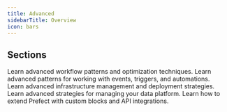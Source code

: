 ```yaml
---
title: Advanced
sidebarTitle: Overview
icon: bars
---
```


## Sections

<CardGroup cols={3}>
  <Card title="Workflows" icon="play" href="/v3/advanced/caching">
    Learn advanced workflow patterns and optimization techniques.
  </Card>
  <Card title="Automations" icon="robot" href="/v3/advanced/automations/">
    Learn advanced patterns for working with events, triggers, and automations.
  </Card>
  <Card title="Workflow Infrastructure" icon="city" href="/v3/advanced/daemonize-processes">
    Learn advanced infrastructure management and deployment strategies.
  </Card>
  <Card title="Platform" icon="server" href="/v3/advanced/infrastructure-as-code">
    Learn advanced strategies for managing your data platform.
  </Card>
  <Card title="Extensibility" icon="code" href="/v3/advanced/api-client">
    Learn how to extend Prefect with custom blocks and API integrations.
  </Card>
</CardGroup>
